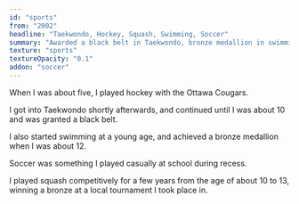 ```yaml
---
id: "sports"
from: "2002"
headline: "Taekwondo, Hockey, Squash, Swimming, Soccer"
summary: "Awarded a black belt in Taekwondo, bronze medallion in swimming."
texture: "sports"
textureOpacity: "0.1"
addon: "soccer"
---
```

When I was about five, I played hockey with the Ottawa Cougars.

I got into Taekwondo shortly afterwards, and continued until I was about 10 and was granted a black belt.

I also started swimming at a young age, and achieved a bronze medallion when I was about 12. 

Soccer was something I played casually at school during recess.

I played squash competitively for a few years from the age of about 10 to 13, winning a bronze at a local tournament I took place in.
